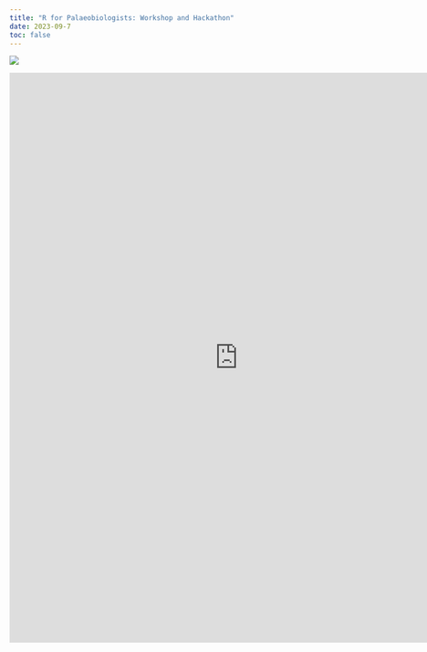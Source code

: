 ```yaml
---
title: "R for Palaeobiologists: Workshop and Hackathon"
date: 2023-09-7
toc: false
---
```


![](./images/banner.png)

<iframe src="https://docs.google.com/forms/d/e/1FAIpQLScBLAxxPHqV34ybD7Tf9Ha1gTGIzqRkuHIH6cjSah7wZlPdhw/viewform?embedded=true" width="800" height="1000" frameborder="0" marginheight="0" marginwidth="0">Loading…</iframe>